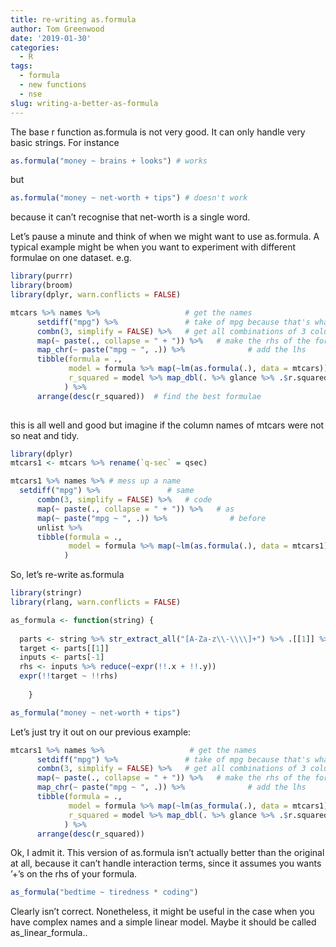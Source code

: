 ```yaml
---
title: re-writing as.formula
author: Tom Greenwood
date: '2019-01-30'
categories:
  - R
tags:
  - formula
  - new functions
  - nse
slug: writing-a-better-as-formula
---
```


The base r function as.formula is not very good. It can only handle very basic strings. For instance 
```r
as.formula("money ~ brains + looks") # works
```
but
```r
as.formula("money ~ net-worth + tips") # doesn't work
```
because it can't recognise that net-worth is a single word. 

Let's pause a minute and think of when we might want to use as.formula. A typical example might be when you want to experiment with different formulae on one dataset. e.g.
```r
library(purrr)
library(broom)
library(dplyr, warn.conflicts = FALSE)

mtcars %>% names %>%                   # get the names
      setdiff("mpg") %>%               # take of mpg because that's what we'll model
      combn(3, simplify = FALSE) %>%   # get all combinations of 3 columns
      map(~ paste(., collapse = " + ")) %>%   # make the rhs of the formula
      map_chr(~ paste("mpg ~ ", .)) %>%              # add the lhs
      tibble(formula = .,                            
             model = formula %>% map(~lm(as.formula(.), data = mtcars)), # build models
             r_squared = model %>% map_dbl(. %>% glance %>% .$r.squared) # extract r.squred
            ) %>%
      arrange(desc(r_squared))  # find the best formulae
      
```
this is all well and good but imagine if the column names of mtcars were not so neat and tidy.
``` r
library(dplyr)
mtcars1 <- mtcars %>% rename(`q-sec` = qsec) 

mtcars1 %>% names %>% # mess up a name
  setdiff("mpg") %>%               # same
      combn(3, simplify = FALSE) %>%   # code 
      map(~ paste(., collapse = " + ")) %>%   # as
      map(~ paste("mpg ~ ", .)) %>%              # before
      unlist %>%
      tibble(formula = ., 
             model = formula %>% map(~lm(as.formula(.), data = mtcars1)) 
            )
```
So, let's re-write as.formula
```r
library(stringr)
library(rlang, warn.conflicts = FALSE)

as_formula <- function(string) {
  
  parts <- string %>% str_extract_all("[A-Za-z\\-\\\\]+") %>% .[[1]] %>% syms 
  target <- parts[[1]]
  inputs <- parts[-1]
  rhs <- inputs %>% reduce(~expr(!!.x + !!.y))
  expr(!!target ~ !!rhs)
  
    }

as_formula("money ~ net-worth + tips")
```
Let's just try it out on our previous example:
```r
mtcars1 %>% names %>%                   # get the names
      setdiff("mpg") %>%               # take of mpg because that's what we'll model
      combn(3, simplify = FALSE) %>%   # get all combinations of 3 columns
      map(~ paste(., collapse = " + ")) %>%   # make the rhs of the formula
      map_chr(~ paste("mpg ~ ", .)) %>%              # add the lhs
      tibble(formula = .,                            
             model = formula %>% map(~lm(as_formula(.), data = mtcars1)), # build models
             r_squared = model %>% map_dbl(. %>% glance %>% .$r.squared) # extract r.squred
            ) %>%
      arrange(desc(r_squared))
```
Ok, I admit it. This version of as.formula isn't actually better than the original at all, because it can't handle interaction terms, since it assumes you wants '+'s on the rhs of your formula.
```r
as_formula("bedtime ~ tiredness * coding")
```
Clearly isn't correct. Nonetheless, it might be useful in the case when you have complex names and a simple linear model. Maybe it should be called as_linear_formula..


